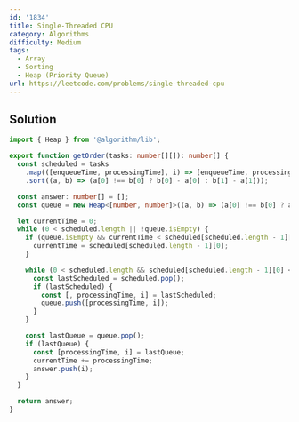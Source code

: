 ```yaml
---
id: '1834'
title: Single-Threaded CPU
category: Algorithms
difficulty: Medium
tags:
  - Array
  - Sorting
  - Heap (Priority Queue)
url: https://leetcode.com/problems/single-threaded-cpu
---
```


## Solution

```typescript filename="solution.ts" copy
import { Heap } from '@algorithm/lib';

export function getOrder(tasks: number[][]): number[] {
  const scheduled = tasks
    .map(([enqueueTime, processingTime], i) => [enqueueTime, processingTime, i])
    .sort((a, b) => (a[0] !== b[0] ? b[0] - a[0] : b[1] - a[1]));

  const answer: number[] = [];
  const queue = new Heap<[number, number]>((a, b) => (a[0] !== b[0] ? a[0] - b[0] : a[1] - b[1]));

  let currentTime = 0;
  while (0 < scheduled.length || !queue.isEmpty) {
    if (queue.isEmpty && currentTime < scheduled[scheduled.length - 1][0]) {
      currentTime = scheduled[scheduled.length - 1][0];
    }

    while (0 < scheduled.length && scheduled[scheduled.length - 1][0] <= currentTime) {
      const lastScheduled = scheduled.pop();
      if (lastScheduled) {
        const [, processingTime, i] = lastScheduled;
        queue.push([processingTime, i]);
      }
    }

    const lastQueue = queue.pop();
    if (lastQueue) {
      const [processingTime, i] = lastQueue;
      currentTime += processingTime;
      answer.push(i);
    }
  }

  return answer;
}
```
